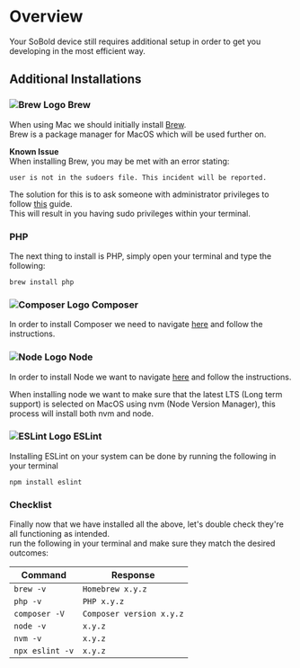 # Overview
Your SoBold device still requires additional setup in order to get you developing in the most efficient way.

## Additional Installations

### <img src="https://brew.sh/assets/img/homebrew.svg" class="inline mr-2" alt="Brew Logo" width={30} height={30} /> Brew
When using Mac we should initially install [Brew](https://brew.sh/).\
Brew is a package manager for MacOS which will be used further on.

__Known Issue__\
When installing Brew, you may be met with an error stating:
```
user is not in the sudoers file. This incident will be reported.
```
The solution for this is to ask someone with administrator privileges to follow [this](https://osxdaily.com/2014/02/06/add-user-sudoers-file-mac/) guide.\
This will result in you having sudo privileges within your terminal.

### PHP
The next thing to install is PHP, simply open your terminal and type the following:

```text
brew install php
```

### <img src="https://getcomposer.org/img/logo-composer-transparent.png" class="inline mr-2" alt="Composer Logo" width={30} height={30} /> Composer

In order to install Composer we need to navigate [here](https://getcomposer.org/download/) and follow the instructions.

### <img src="https://nodejs.org/static/logos/jsIconGreen.svg" class="inline mr-2" alt="Node Logo" width={30} height={30} /> Node 

In order to install Node we want to navigate [here](https://nodejs.org/en/download/package-manager) and follow the instructions.

When installing node we want to make sure that the latest LTS (Long term support) is selected on MacOS using nvm (Node Version Manager), this process will install both nvm and node.

### <img src="https://upload.wikimedia.org/wikipedia/commons/thumb/e/e3/ESLint_logo.svg/800px-ESLint_logo.svg.png" class="inline mr-2" alt="ESLint Logo" width={30} height={30} /> ESLint
Installing ESLint on your system can be done by running the following in your terminal
```text
npm install eslint
```


### Checklist
Finally now that we have installed all the above, let's double check they're all functioning as intended.\
run the following in your terminal and make sure they match the desired outcomes:

| Command           | Response                  |
| ----------------- | ------------------------- |
| `brew -v`         | `Homebrew x.y.z`          |
| `php -v`          | `PHP x.y.z`               |
| `composer -V`     | `Composer version x.y.z`  |
| `node -v`         | `x.y.z`                   |
| `nvm -v`          | `x.y.z`                   |
| `npx eslint -v`   | `x.y.z`                   |